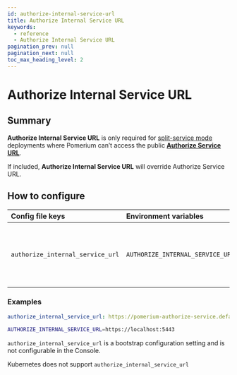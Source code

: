 ```yaml
---
id: authorize-internal-service-url
title: Authorize Internal Service URL
keywords:
  - reference
  - Authorize Internal Service URL
pagination_prev: null
pagination_next: null
toc_max_heading_level: 2
---
```



# Authorize Internal Service URL

## Summary

**Authorize Internal Service URL** is only required for [split-service mode](/docs/internals/configuration#all-in-one-vs-split-service-mode) deployments where Pomerium can’t access the public [**Authorize Service URL**](/docs/reference/authorize-service-url).

If included, **Authorize Internal Service URL** will override Authorize Service URL.

## How to configure

<Tabs>
<TabItem value="Core" label="Core">

| **Config file keys** | **Environment variables** | **Type** | **Usage** |
| :-- | :-- | :-- | :-- |
| `authorize_internal_service_url` | `AUTHORIZE_INTERNAL_SERVICE_URL` | `URL` | **required** (Inferred in all-in-one mode to be localhost) |

### Examples

```yaml
authorize_internal_service_url: https://pomerium-authorize-service.default.svc.cluster.local
```

```bash
AUTHORIZE_INTERNAL_SERVICE_URL=https://localhost:5443
```

</TabItem>
<TabItem value="Enterprise" label="Enterprise">

`authorize_internal_service_url` is a bootstrap configuration setting and is not configurable in the Console.

</TabItem>
<TabItem value="Kubernetes" label="Kubernetes">

Kubernetes does not support `authorize_internal_service_url`

</TabItem>
</Tabs>
